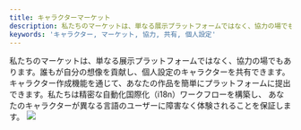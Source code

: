 ```yaml
---
title: キャラクターマーケット
description: 私たちのマーケットは、単なる展示プラットフォームではなく、協力の場でもあります。誰もが自分の想像を貢献し、個人設定のキャラクターを共有できます。
keywords: 'キャラクター, マーケット, 協力, 共有, 個人設定'
---
```


<Info>
私たちのマーケットは、単なる展示プラットフォームではなく、協力の場でもあります。誰もが自分の想像を貢献し、個人設定のキャラクターを共有できます。
キャラクター作成機能を通じて、あなたの作品を簡単にプラットフォームに提出できます。私たちは精密な自動化国際化（i18n）ワークフローを構築し、
あなたのキャラクターが異なる言語のユーザーに障害なく体験されることを保証します。
</Info>

<Frame>
  <img src="https://oss.vidol.chat/assets/83562d0fdcb90a39eddff656dddfefef.webp" />
</Frame>


